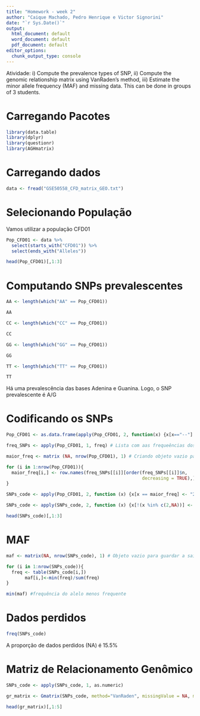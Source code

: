 ```yaml
---
title: "Homework - week 2"
author: "Caique Machado, Pedro Henrique e Victor Signorini"
date: "`r Sys.Date()`"
output:
  html_document: default
  word_document: default
  pdf_document: default
editor_options:
  chunk_output_type: console
---
```

Atividade: i) Compute the prevalence types of SNP, ii) Compute the genomic relationship matrix using VanRaden’s method, iii) Estimate the minor allele frequency (MAF) and missing data. This can be done in groups of 3 students.

# Carregando Pacotes

```r
library(data.table)
library(dplyr)
library(questionr)
library(AGHmatrix)
```

# Carregando dados

```r

data <- fread("GSE50558_CFD_matrix_GEO.txt")

```

# Selecionando População

Vamos utilizar a população CFD01

```r
Pop_CFD01 <- data %>% 
  select(starts_with("CFD01")) %>% 
  select(ends_with("Alleles"))

head(Pop_CFD01)[,1:3]
```

# Computando SNPs prevalescentes

```r
AA <- length(which("AA" == Pop_CFD01))

AA

CC <- length(which("CC" == Pop_CFD01))

CC

GG <- length(which("GG" == Pop_CFD01))

GG

TT <- length(which("TT" == Pop_CFD01))

TT
```
Há uma prevalescência das bases Adenina e Guanina. Logo, o SNP prevalescente é A/G

# Codificando os SNPs

```r

Pop_CFD01 <- as.data.frame(apply(Pop_CFD01, 2, function(x) {x[x=="--"] <- NA ; x})) # Substituindo -- por NA

freq_SNPs <- apply(Pop_CFD01, 1, freq) # Lista com aas frequeências dos SNPs

maior_freq <- matrix (NA, nrow(Pop_CFD01), 1) # Criando objeto vazio para guardar a saída do loop

for (i in 1:nrow(Pop_CFD01)){
  maior_freq[i,] <- row.names(freq_SNPs[[i]][order(freq_SNPs[[i]]$n,
                                                   decreasing = TRUE),])[1]
}

SNPs_code <- apply(Pop_CFD01, 2, function (x) {x[x == maior_freq] <- "2" ; x}) # Codificando os alelos mais frequentes

SNPs_code <- apply(SNPs_code, 2, function (x) {x[!(x %in% c(2,NA))] <- "0"; x}) # Codificando os alelos menos frequentes

head(SNPs_code)[,1:3]

```

# MAF

```r
maf <- matrix(NA, nrow(SNPs_code), 1) # Objeto vazio para guardar a saída do loop

for (i in 1:nrow(SNPs_code)){
  freq <- table(SNPs_code[i,])
       maf[i,]<-min(freq)/sum(freq)
}

min(maf) #frequência do alelo menos frequente

```

# Dados perdidos

```r
freq(SNPs_code)
```
A proporção de dados perdidos (NA) é 15.5% 

# Matriz de Relacionamento Genômico

```r
SNPs_code <- apply(SNPs_code, 1, as.numeric)

gr_matrix <- Gmatrix(SNPs_code, method="VanRaden", missingValue = NA, maf=0.01, thresh.missing = 0.1) # A matriz de relacionamento genômico foi computada considerando uma frequência do alelo menos frequente (MAF) igual a 0.01 e uma proporção de dados perdidos igual a 10%

head(gr_matrix)[,1:5]


```


